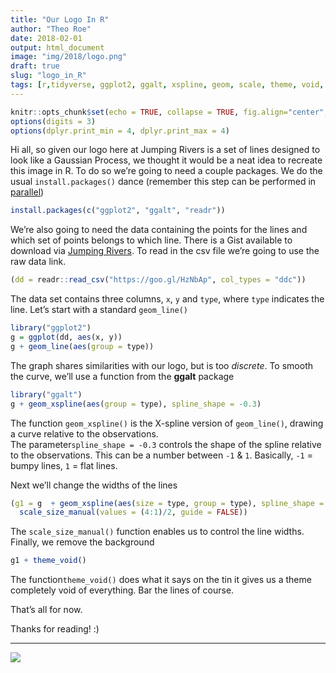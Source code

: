 ```yaml
---
title: "Our Logo In R"
author: "Theo Roe"
date: 2018-02-01
output: html_document
image: "img/2018/logo.png"
draft: true
slug: "logo_in_R"
tags: [r,tidyverse, ggplot2, ggalt, xspline, geom, scale, theme, void, theme_void]
---
```


```r
knitr::opts_chunk$set(echo = TRUE, collapse = TRUE, fig.align="center", message = FALSE, warning = FALSE)
options(digits = 3)
options(dplyr.print_min = 4, dplyr.print_max = 4)
```

Hi all, so given our logo here at Jumping Rivers is a set of lines designed to look like a Gaussian Process, we thought it would be a neat idea to recreate this image in R. To do so we're going to need a couple packages. We do the usual `install.packages()` dance (remember this step can be performed in [parallel](http://blog.jumpingrivers.com/posts/2017/speed_package_installation/))

```r
install.packages(c("ggplot2", "ggalt", "readr"))
```

We're also going to need the data containing the points for the lines and which set of points belongs to which line. There is a Gist available to download via [Jumping Rivers](https://gist.github.com/jumpingrivers/6e88357ef28697c612bb5553251a473d). To read in the csv file we're going to use the raw data link. 

```r
(dd = readr::read_csv("https://goo.gl/HzNbAp", col_types = "ddc"))
```

The data set contains three columns, `x`, `y` and `type`, where `type` indicates the line.
Let's start with a standard `geom_line()` 

```r
library("ggplot2")
g = ggplot(dd, aes(x, y))
g + geom_line(aes(group = type))
```
The graph shares similarities with our logo, but is too _discrete_.  To smooth the curve, we'll 
use a function from the **ggalt** package
```r
library("ggalt")
g + geom_xspline(aes(group = type), spline_shape = -0.3) 
```
The function `geom_xspline()` is the X-spline version of `geom_line()`, drawing a curve relative to the observations.  
The parameter`spline_shape = -0.3` controls the shape of the spline relative to the observations. This can be a number between `-1` & `1`. Basically, `-1` = bumpy lines, `1` = flat lines. 

Next we'll change the widths of the lines

```r
(g1 = g  + geom_xspline(aes(size = type, group = type), spline_shape = -0.3) + 
  scale_size_manual(values = (4:1)/2, guide = FALSE))
```
The `scale_size_manual()` function enables us to control the line widths. Finally, we
remove the background
```r
g1 + theme_void()
```
The function`theme_void()` does what it says on the tin it gives us a theme completely void of everything. Bar the lines of course. 

That's all for now. 

Thanks for reading! :) 


---

[![](/img/logos/300_125.jpg)](https://www.jumpingrivers.com/?utm_source=ggplot2logo&utm_medium=logo&utm_campaign=blog)
